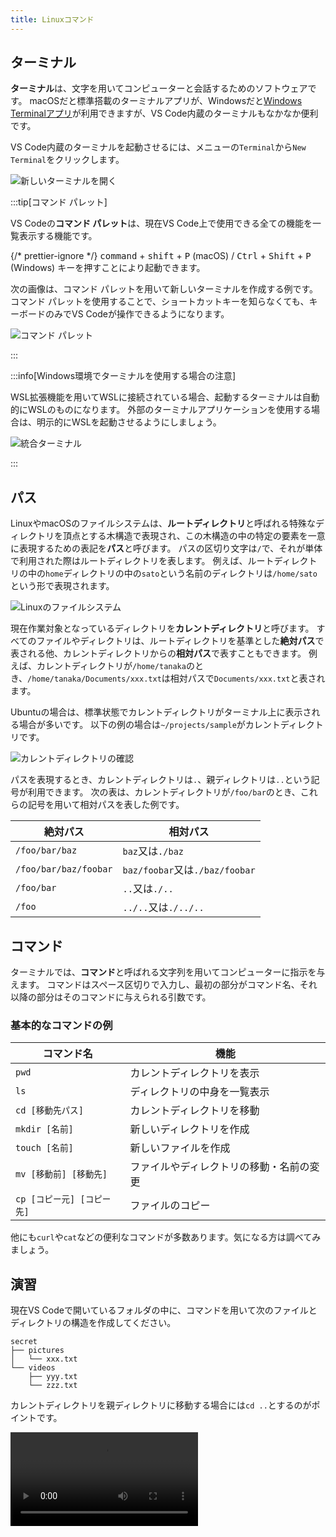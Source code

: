 ```yaml
---
title: Linuxコマンド
---
```



## ターミナル

**ターミナル**は、文字を用いてコンピューターと会話するためのソフトウェアです。
macOSだと標準搭載のターミナルアプリが、Windowsだと[Windows Terminalアプリ](https://apps.microsoft.com/store/detail/windows-terminal/9N0DX20HK701)が利用できますが、VS Code内蔵のターミナルもなかなか便利です。

VS Code内蔵のターミナルを起動させるには、メニューの`Terminal`から`New Terminal`をクリックします。

![新しいターミナルを開く](./open-new-terminal.png)

:::tip[コマンド パレット]

VS Codeの**コマンド パレット**は、現在VS Code上で使用できる全ての機能を一覧表示する機能です。

{/* prettier-ignore */}
<kbd>command</kbd> + <kbd>shift</kbd> + <kbd>P</kbd> (macOS) / <kbd>Ctrl</kbd> + <kbd>Shift</kbd> + <kbd>P</kbd> (Windows) キーを押すことにより起動できます。

次の画像は、コマンド パレットを用いて新しいターミナルを作成する例です。
コマンド パレットを使用することで、ショートカットキーを知らなくても、キーボードのみでVS Codeが操作できるようになります。

![コマンド パレット](./command-palette.png)

:::

:::info[Windows環境でターミナルを使用する場合の注意]

WSL拡張機能を用いてWSLに接続されている場合、起動するターミナルは自動的にWSLのものになります。
外部のターミナルアプリケーションを使用する場合は、明示的にWSLを起動させるようにしましょう。

![統合ターミナル](./wsl-integrated-terminal.png)

:::

## パス

LinuxやmacOSのファイルシステムは、**ルートディレクトリ**と呼ばれる特殊なディレクトリを頂点とする木構造で表現され、この木構造の中の特定の要素を一意に表現するための表記を**パス**と呼びます。
パスの区切り文字は`/`で、それが単体で利用された際はルートディレクトリを表します。
例えば、ルートディレクトリの中の`home`ディレクトリの中の`sato`という名前のディレクトリは`/home/sato`という形で表現されます。

![Linuxのファイルシステム](./linux-file-system.drawio.svg)

現在作業対象となっているディレクトリを**カレントディレクトリ**と呼びます。
すべてのファイルやディレクトリは、ルートディレクトリを基準とした**絶対パス**で表される他、カレントディレクトリからの**相対パス**で表すこともできます。
例えば、カレントディレクトリが`/home/tanaka`のとき、`/home/tanaka/Documents/xxx.txt`は相対パスで`Documents/xxx.txt`と表されます。

Ubuntuの場合は、標準状態でカレントディレクトリがターミナル上に表示される場合が多いです。
以下の例の場合は`~/projects/sample`がカレントディレクトリです。

![カレントディレクトリの確認](./check-current-directory.png)

パスを表現するとき、カレントディレクトリは`.`、親ディレクトリは`..`という記号が利用できます。
次の表は、カレントディレクトリが`/foo/bar`のとき、これらの記号を用いて相対パスを表した例です。

| 絶対パス              | 相対パス                       |
| --------------------- | ------------------------------ |
| `/foo/bar/baz`        | `baz`又は`./baz`               |
| `/foo/bar/baz/foobar` | `baz/foobar`又は`./baz/foobar` |
| `/foo/bar`            | `..`又は`./..`                 |
| `/foo`                | `../..`又は`./../..`           |

## コマンド

ターミナルでは、**コマンド**と呼ばれる文字列を用いてコンピューターに指示を与えます。
コマンドはスペース区切りで入力し、最初の部分がコマンド名、それ以降の部分はそのコマンドに与えられる引数です。

### 基本的なコマンドの例

| コマンド名                 | 機能                                     |
| -------------------------- | ---------------------------------------- |
| `pwd`                      | カレントディレクトリを表示               |
| `ls`                       | ディレクトリの中身を一覧表示             |
| `cd [移動先パス]`          | カレントディレクトリを移動               |
| `mkdir [名前]`             | 新しいディレクトリを作成                 |
| `touch [名前]`             | 新しいファイルを作成                     |
| `mv [移動前] [移動先]`     | ファイルやディレクトリの移動・名前の変更 |
| `cp [コピー元] [コピー先]` | ファイルのコピー                         |

他にも`curl`や`cat`などの便利なコマンドが多数あります。気になる方は調べてみましょう。

## 演習

現在VS Codeで開いているフォルダの中に、コマンドを用いて次のファイルとディレクトリの構造を作成してください。

```plain
secret
├── pictures
│   └── xxx.txt
└── videos
    ├── yyy.txt
    └── zzz.txt
```

<Answer>

カレントディレクトリを親ディレクトリに移動する場合には`cd ..`とするのがポイントです。

<video src={commandsAnswerVideo} controls />

</Answer>
